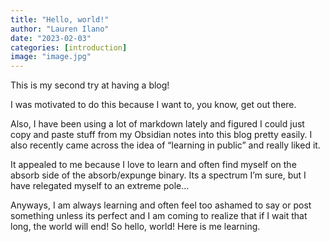 ```yaml
---
title: "Hello, world!"
author: "Lauren Ilano"
date: "2023-02-03"
categories: [introduction]
image: "image.jpg"
---
```


This is my second try at having a blog! 

I was motivated to do this because I want to, you know, get out there. 

Also, I have been using a lot of markdown lately and figured I could just copy and paste stuff from my Obsidian notes into this blog pretty easily. I also recently came across the idea of "learning in public" and really liked it. 

It appealed to me because I love to learn and often find myself on the absorb side of the absorb/expunge binary. Its a spectrum I'm sure, but I have relegated myself to an extreme pole...

Anyways, I am always learning and often feel too ashamed to say or post something unless its perfect and I am coming to realize that if I wait that long, the world will end! So hello, world! Here is me learning. 
